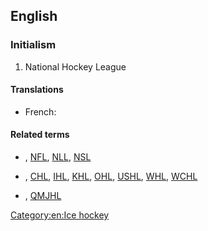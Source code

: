 ==English==
{{wikipedia|National Hockey League|NHL}}

===Initialism===
{{rfc-header|Initialism}}
{{en-initialism}}

# {{lb|en|sports}} National Hockey League

====Translations====
{{trans-top|National Hockey League}}
* French: {{t|fr|LNH|f}}
{{trans-mid}}
{{trans-bottom}}

====Related terms====
* {{l|en|NBL}}, [[NFL]], [[NLL]], [[NSL]]
* {{l|en|AHL}}, [[CHL]], [[IHL]], [[KHL]], [[OHL]], [[USHL]], [[WHL]], [[WCHL]]
* {{l|en|CJAHL}}, [[QMJHL]]

[[Category:en:Ice hockey]]